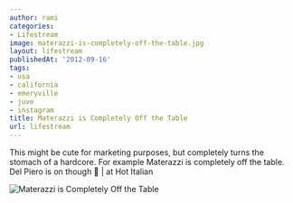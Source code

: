 ```yaml
---
author: rami
categories:
- Lifestream
image: materazzi-is-completely-off-the-table.jpg
layout: lifestream
publishedAt: '2012-09-16'
tags:
- usa
- california
- emeryville
- juve
- instagram
title: Materazzi is Completely Off the Table
url: lifestream
---
```


This might be cute for marketing purposes, but completely turns the stomach of a hardcore. For example Materazzi is completely off the table. Del Piero is on though 🙂 | at Hot Italian

![Materazzi is Completely Off the Table](/assets/images/content/lifestream/materazzi-is-completely-off-the-table.jpg)